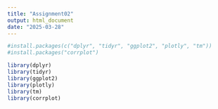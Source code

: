 ```yaml
---
title: "Assignment02"
output: html_document
date: "2025-03-28"
---
```


```r
#install.packages(c("dplyr", "tidyr", "ggplot2", "plotly", "tm"))
#install.packages("corrplot")

library(dplyr)
library(tidyr)
library(ggplot2)
library(plotly)
library(tm)
library(corrplot)

```
